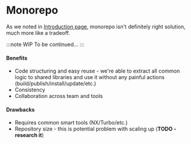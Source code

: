 # Monorepo

As we noted in [Introduction page](./intro.mdx), monorepo isn't definitely right solution, much more like a tradeoff.

:::note WIP
To be continued...
:::

#### Benefits

- Code structuring and easy reuse - we're able to extract all common logic
  to shared libraries and use it without any painful actions (build/publish/install/update/etc.)
- Consistency
- Collaboration across team and tools

#### Drawbacks

- Requires common smart tools (NX/Turbo/etc.)
- Repository size - this is potential problem with scaling up (**TODO - research it**)
